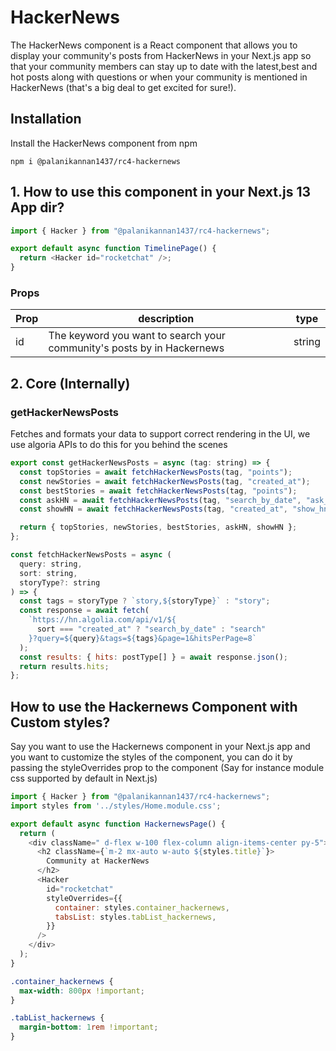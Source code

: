 # HackerNews

The HackerNews component is a React component that allows you to display your community's posts from HackerNews in your Next.js app so that your community members can stay up to date with the latest,best and hot posts along with questions or when your community is mentioned in HackerNews (that's a big deal to get excited for sure!).

## Installation
Install the HackerNews component from npm

```
npm i @palanikannan1437/rc4-hackernews
```

## 1. How to use this component in your Next.js 13 App dir?

```js filename="app/hackernews/page.js" {4} copy
import { Hacker } from "@palanikannan1437/rc4-hackernews";

export default async function TimelinePage() {
  return <Hacker id="rocketchat" />;
}
```

### Props

| Prop | description                                                            | type   |
| ---- | ---------------------------------------------------------------------- | ------ |
| id   | The keyword you want to search your community's posts by in Hackernews | string |

## 2. Core (Internally)

### getHackerNewsPosts

Fetches and formats your data to support correct rendering in the UI, we use algoria APIs to do this for you behind the scenes

```js filename="app/hackernews/page.js"
export const getHackerNewsPosts = async (tag: string) => {
  const topStories = await fetchHackerNewsPosts(tag, "points");
  const newStories = await fetchHackerNewsPosts(tag, "created_at");
  const bestStories = await fetchHackerNewsPosts(tag, "points");
  const askHN = await fetchHackerNewsPosts(tag, "search_by_date", "ask_hn");
  const showHN = await fetchHackerNewsPosts(tag, "created_at", "show_hn");

  return { topStories, newStories, bestStories, askHN, showHN };
};

const fetchHackerNewsPosts = async (
  query: string,
  sort: string,
  storyType?: string
) => {
  const tags = storyType ? `story,${storyType}` : "story";
  const response = await fetch(
    `https://hn.algolia.com/api/v1/${
      sort === "created_at" ? "search_by_date" : "search"
    }?query=${query}&tags=${tags}&page=1&hitsPerPage=8`
  );
  const results: { hits: postType[] } = await response.json();
  return results.hits;
};
```

## How to use the Hackernews Component with Custom styles?

Say you want to use the Hackernews component in your Next.js app and you want to customize the styles of the component, you can do it by passing the styleOverrides prop to the component (Say for instance module css supported by default in Next.js)

```js filename="app/hackernews/page.js" {12,13,14,15} copy
import { Hacker } from "@palanikannan1437/rc4-hackernews";
import styles from '../styles/Home.module.css';

export default async function HackernewsPage() {
  return (
    <div className=" d-flex w-100 flex-column align-items-center py-5">
      <h2 className={`m-2 mx-auto w-auto ${styles.title}`}>
        Community at HackerNews
      </h2>
      <Hacker
        id="rocketchat"
        styleOverrides={{
          container: styles.container_hackernews,
          tabsList: styles.tabList_hackernews,
        }}
      />
    </div>
  );
}
```

```css filename="styles/Home.module.css" copy
.container_hackernews {
  max-width: 800px !important;
}

.tabList_hackernews {
  margin-bottom: 1rem !important;
}
```